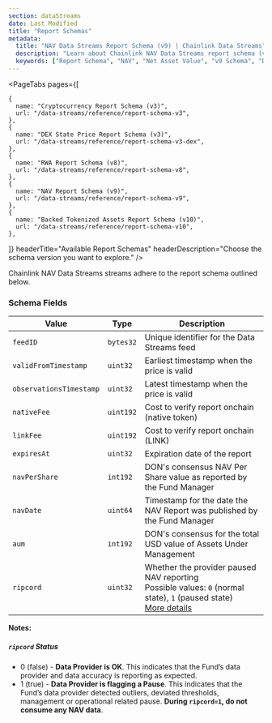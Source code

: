 ```yaml
---
section: dataStreams
date: Last Modified
title: "Report Schemas"
metadata:
  title: "NAV Data Streams Report Schema (v9) | Chainlink Data Streams"
  description: "Learn about Chainlink NAV Data Streams report schema (v9), including fields, encoding, and examples for integrating NAV data in your applications."
  keywords: ["Report Schema", "NAV", "Net Asset Value", "v9 Schema", "Data Format", "Report Structure"]
---
```



<DataStreams section="dsNotes" />

<PageTabs
  pages={[

    {
      name: "Cryptocurrency Report Schema (v3)",
      url: "/data-streams/reference/report-schema-v3",
    },
    {
      name: "DEX State Price Report Schema (v3)",
      url: "/data-streams/reference/report-schema-v3-dex",
    },
    {
      name: "RWA Report Schema (v8)",
      url: "/data-streams/reference/report-schema-v8",
    },
    {
      name: "NAV Report Schema (v9)",
      url: "/data-streams/reference/report-schema-v9",
    },
    {
      name: "Backed Tokenized Assets Report Schema (v10)",
      url: "/data-streams/reference/report-schema-v10",
    },

]}
headerTitle="Available Report Schemas"
headerDescription="Choose the schema version you want to explore."
/>

Chainlink NAV Data Streams streams adhere to the report schema outlined below.

### Schema Fields

| Value                   | Type      | Description                                                                                                                                   |
| ----------------------- | --------- | --------------------------------------------------------------------------------------------------------------------------------------------- |
| `feedID`                | `bytes32` | Unique identifier for the Data Streams feed                                                                                                   |
| `validFromTimestamp`    | `uint32`  | Earliest timestamp when the price is valid                                                                                                    |
| `observationsTimestamp` | `uint32`  | Latest timestamp when the price is valid                                                                                                      |
| `nativeFee`             | `uint192` | Cost to verify report onchain (native token)                                                                                                  |
| `linkFee`               | `uint192` | Cost to verify report onchain (LINK)                                                                                                          |
| `expiresAt`             | `uint32`  | Expiration date of the report                                                                                                                 |
| `navPerShare`           | `int192`  | DON's consensus NAV Per Share value as reported by the Fund Manager                                                                           |
| `navDate`               | `uint64`  | Timestamp for the date the NAV Report was published by the Fund Manager                                                                       |
| `aum`                   | `int192`  | DON's consensus for the total USD value of Assets Under Management                                                                            |
| `ripcord`               | `uint32`  | Whether the provider paused NAV reporting <br/> Possible values: `0` (normal state), `1` (paused state) <br/> [More details](#ripcord-status) |

**Notes:**

##### `ripcord` Status

- 0 (false) - **Data Provider is OK**. This indicates that the Fund’s data provider and data accuracy is reporting as expected.
- 1 (true) - **Data Provider is flagging a Pause**. This indicates that the Fund’s data provider detected outliers, deviated thresholds, management or operational related pause. **During `ripcord=1`, do not consume any NAV data**.
